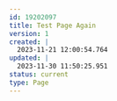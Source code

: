 ---
id: 19202097
title: Test Page Again
version: 1
created: |
  2023-11-21 12:00:54.764
updated: |
  2023-11-30 11:50:25.951
status: current
type: Page
---


